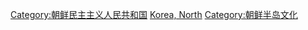 {{Catnav|頁面分類|地理|国家|按國家分類|各國文化}}
{{Catnav|頁面分類|地理|国家|亚洲国家|朝鮮民主主義人民共和國}}
{{Catnav|頁面分類|各種主題的頁面分類|按國家分類|各國文化}}
{{Catnav|頁面分類|人类社会|生活|文化|各國文化}}
{{Catnav|頁面分類|人类社会|文化|各國文化}}
{{Commons category|Culture of North Korea}}

[[Category:朝鲜民主主义人民共和国|Category:朝鲜民主主义人民共和国]]
[[Category:亚洲各国文化|Korea, North]]
[[Category:朝鲜半岛文化|Category:朝鲜半岛文化]]
